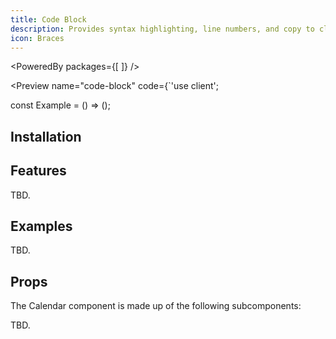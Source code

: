 ```yaml
---
title: Code Block
description: Provides syntax highlighting, line numbers, and copy to clipboard functionality for code blocks.
icon: Braces
---
```



<PoweredBy packages={[
]} />

<Preview name="code-block" code={`'use client';

const Example = () => ();


## Installation

<Installer packageName="code-block" />

## Features

TBD.

## Examples

TBD.

## Props

The Calendar component is made up of the following subcomponents:

TBD.